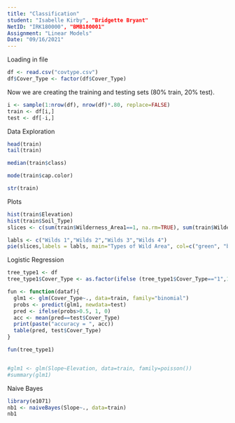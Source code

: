 ```yaml
---
title: "Classification"
student: "Isabelle Kirby", "Bridgette Bryant" 
NetID: "IRK180000", "BMB180001"
Assignment: "Linear Models"
Date: "09/16/2021"
---
```

Loading in file
```r
df <- read.csv("covtype.csv")
df$Cover_Type <- factor(df$Cover_Type)
```

Now we are creating the training and testing sets (80% train, 20% test).
```r
i <- sample(1:nrow(df), nrow(df)*.80, replace=FALSE)
train <- df[i,]
test <- df[-i,]

```
Data Exploration
```r
head(train)
tail(train)

median(train$class)

mode(train$cap.color)

str(train)
```
Plots
```r
hist(train$Elevation)
hist(train$Soil_Type)
slices <- c(sum(train$Wilderness_Area1==1, na.rm=TRUE), sum(train$Wilderness_Area2==1, na.rm=TRUE), sum(train$Wilderness_Area3==1, na.rm=TRUE), sum(train$Wilderness_Area4==1, na.rm=TRUE))

labls <- c("Wilds 1","Wilds 2","Wilds 3","Wilds 4")
pie(slices,labels = labls, main="Types of Wild Area", col=c("green", "blue", "yellow", "red"))

```
Logistic Regression
```r
tree_type1 <- df
tree_type1$Cover_Type <- as.factor(ifelse (tree_type1$Cover_Type=="1",1,0))

fun <- function(dataf){
  glm1 <- glm(Cover_Type~., data=train, family="binomial")
  probs <- predict(glm1, newdata=test)
  pred <- ifelse(probs>0.5, 1, 0)
  acc <- mean(pred==test$Cover_Type)
  print(paste("accuracy = ", acc))
  table(pred, test$Cover_Type)
}

fun(tree_type1)


#glm1 <- glm(Slope~Elevation, data=train, family=poisson())
#summary(glm1)
```


Naive Bayes
```r
library(e1071)
nb1 <- naiveBayes(Slope~., data=train)
nb1
```

